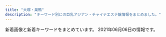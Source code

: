 ```yaml
---
title: "大塚・巣鴨"
description: "キーワード別にの巨乳アジアン・チャイナエステ嬢情報をまとめました。"
---
```


新着画像と新着キーワードをまとめています。
2021年06月06日の情報です。

<DmmAffiliateIns />
<KeywordTable
  shops={
    [
    {
        "keywords": {},
        "img_links": [],
        "url": "http://koukou.ests.co/",
        "name": "\u3046\u3055\u304e",
        "station": "JR\u99d2\u8fbc\u99c5\u5317\u53e3"
    },
    {
        "url": "http://alinse.xyz/",
        "img_links": [
            "http://alinse.xyz/uploads/210602/1-2106021F30R25.jpg",
            "http://alinse.xyz/uploads/210519/1-21051Z9520c53.jpg",
            "http://alinse.xyz/picture/3.jpg",
            "http://alinse.xyz/picture/tel.png",
            "http://alinse.xyz/uploads/210602/1-2106021FZR09.jpg",
            "http://alinse.xyz/picture/call.png",
            "http://alinse.xyz/picture/4.jpg",
            "http://alinse.xyz/uploads/210519/1-21051Z95156419.jpg",
            "http://alinse.xyz/picture/1.jpg",
            "http://alinse.xyz/picture/top-img10.jpg",
            "http://alinse.xyz/uploads/210602/1-2106021F033349.jpg",
            "http://alinse.xyz/uploads/210602/1-2106021FUHS.jpg",
            "http://alinse.xyz/picture/2.jpg",
            "http://alinse.xyz/uploads/210519/1-21051Z95522101.jpg",
            "http://alinse.xyz/picture/top-img01.png",
            "http://alinse.xyz/uploads/210602/1-2106021F50X96.jpg",
            "http://alinse.xyz/uploads/210602/1-2106021FGI64.jpg",
            "http://alinse.xyz/uploads/210602/1-2106021F45B38.jpg",
            "http://alinse.xyz/uploads/210519/1-21051Z954121X.jpg",
            "http://alinse.xyz/uploads/210519/1-21051Z95402Q6.jpg",
            "http://alinse.xyz/uploads/210602/1-2106021F242339.jpg",
            "http://alinse.xyz/uploads/210602/1-2106021FH9534.jpg",
            "http://alinse.xyz/uploads/210519/1-21051Z95534935.jpg",
            "http://alinse.xyz/uploads/210602/1-2106021F0163M.jpg"
        ],
        "keywords": {
            "C": 10,
            "D": 9
        },
        "name": "\u304a\u304b\u3048\u308a",
        "station": "JR\u5927\u585a\u99c5\u5357\u53e3"
    },
    {
        "station": "JR\u5927\u585a\u99c5\u5317\u53e3",
        "name": "\u660e\u6d1e",
        "img_links": [
            "https://townnet.ne.jp/myondon/top/view/img/s_02.jpg",
            "https://townnet.ne.jp/myondon/top/staff/img/g_6576.jpg",
            "https://townnet.ne.jp/myondon/top/access/img/kanban.jpg",
            "https://townnet.ne.jp/myondon/top/view/img/s_08.jpg",
            "https://townnet.ne.jp/myondon/top/view/img/s_01.jpg",
            "https://townnet.ne.jp/myondon/top/staff/img/mari.jpg",
            "https://townnet.ne.jp/myondon/top/staff/img/aya.jpg",
            "https://townnet.ne.jp/myondon/top/view/img/v_05.jpg",
            "https://townnet.ne.jp/myondon/top/view/img/s_11.jpg",
            "https://townnet.ne.jp/myondon/top/staff/img/kaori.jpg",
            "https://townnet.ne.jp/myondon/top/view/img/s_10.jpg",
            "https://townnet.ne.jp/myondon/top/staff/img/hal.jpg",
            "https://townnet.ne.jp/myondon/top/view/img/s_04.jpg",
            "https://townnet.ne.jp/myondon/top/view/img/s_09.jpg",
            "https://townnet.ne.jp/myondon/top/view/img/s_07.jpg",
            "https://townnet.ne.jp/myondon/img/img_02.jpg",
            "https://townnet.ne.jp/myondon/top/system/img/price.jpg",
            "https://townnet.ne.jp/myondon/top/view/img/v_07.jpg",
            "https://townnet.ne.jp/myondon/top/staff/img/kaori_1.jpg",
            "https://townnet.ne.jp/myondon/top/view/img/v_03.jpg",
            "https://townnet.ne.jp/myondon/top/view/img/s_03.jpg",
            "https://townnet.ne.jp/myondon/top/view/img/v_06.jpg",
            "https://townnet.ne.jp/myondon/top/view/img/v_08.jpg",
            "https://townnet.ne.jp/myondon/top/view/img/s_12.jpg",
            "https://townnet.ne.jp/myondon/top/view/img/s_05.jpg",
            "https://townnet.ne.jp/myondon/top/system/img/net.jpg",
            "https://townnet.ne.jp/myondon/top/staff/img/bb.jpg",
            "https://townnet.ne.jp/myondon/top/view/img/s_06.jpg",
            "https://townnet.ne.jp/myondon/top/view/img/v_04.jpg",
            "https://townnet.ne.jp/myondon/top/staff/img/g_4681.jpg",
            "https://townnet.ne.jp/myondon/top/img/net1.jpg",
            "https://townnet.ne.jp/myondon/top/view/img/v_01.jpg",
            "https://townnet.ne.jp/myondon/top/view/img/v_02.jpg",
            "https://townnet.ne.jp/myondon/top/img/information.jpg"
        ],
        "keywords": {},
        "url": "https://townnet.ne.jp/myondon/"
    },
    {
        "url": "http://rin-este.info/",
        "img_links": [
            "https://rin-este.info/wp-content/uploads/2021/02/shaujsialskas.jpg",
            "https://rin-este.info/wp-content/uploads/2021/02/00002101021.jpg",
            "https://rin-este.info/wp-content/themes/este/img/tel_footer.png",
            "https://rin-este.info/wp-content/themes/este/img/2.jpg",
            "http://rin-este.info/wp-content/themes/este/img/3.jpg",
            "https://rin-este.info/wp-content/themes/este/img/4.jpg",
            "http://rin-este.info/wp-content/themes/este/img/call.png",
            "http://rin-este.info/wp-content/themes/este/img/top-img02.png",
            "https://rin-este.info/wp-content/themes/este/img/top-img04.png",
            "https://rin-este.info/wp-content/themes/este/img/tel_header.png",
            "https://rin-este.info/wp-content/uploads/2021/02/0006.jpg",
            "http://rin-este.info/wp-content/themes/este/img/1.jpg",
            "https://rin-este.info/wp-content/themes/este/img/1.jpg",
            "https://rin-este.info/wp-content/themes/este/img/top-img03.png",
            "http://rin-este.info/wp-content/themes/este/img/tel_footer.png",
            "https://rin-este.info/wp-content/themes/este/img/top-img05.png",
            "http://rin-este.info/wp-content/themes/este/img/top-img01.png",
            "http://rin-este.info/wp-content/themes/este/img/top-img04.png",
            "https://rin-este.info/wp-content/uploads/2021/02/1saijojsaiosa.jpg",
            "https://rin-este.info/wp-content/uploads/2021/02/3sjaioaoisaas.jpg",
            "http://rin-este.info/wp-content/themes/este/img/2.jpg",
            "https://rin-este.info/wp-content/uploads/2021/02/sajioaioaa1.jpg",
            "https://rin-este.info/wp-content/themes/este/img/call.png",
            "http://rin-este.info/wp-content/themes/este/img/top-img05.png",
            "https://rin-este.info/wp-content/uploads/2021/02/jsioaioasoai.jpg",
            "https://rin-este.info/wp-content/themes/este/img/top-img02.png",
            "https://rin-este.info/wp-content/uploads/2021/02/0000000000.jpg",
            "http://rin-este.info/wp-content/themes/este/img/tel_header.png",
            "http://rin-este.info/wp-content/themes/este/img/4.jpg",
            "https://rin-este.info/wp-content/themes/este/img/3.jpg",
            "https://rin-este.info/wp-content/themes/este/img/top-img01.png"
        ],
        "name": "\u51db\u82b1 \u308a\u3093\u304b",
        "keywords": {
            "F": 4,
            "D": 20,
            "E": 14,
            "\u30bb\u30af\u30b7\u30fc": 2
        },
        "station": "JR\u5927\u585a\u99c5\u5357\u53e3"
    },
    {
        "keywords": {
            "D": 8,
            "88": 6,
            "89": 2
        },
        "img_links": [
            "http://www.ko-story.com/css/top01-left03.jpg",
            "http://www.ko-story.com/css/osusume-011.jpg",
            "http://www.ko-story.com/css/top01-left02.jpg",
            "http://www.ko-story.com/css/nav/nav-007.jpg",
            "http://www.ko-story.com/css/staff/staff-0013-a.jpg",
            "http://www.ko-story.com/css/nav/nav-003.jpg",
            "http://www.ko-story.com/css/staff/staff-0014-b.jpg",
            "http://www.ko-story.com/css/staff/staff-012-b.jpg",
            "http://www.ko-story.com/css/staff/staff-010-b.jpg",
            "http://www.ko-story.com/css/head-change.jpg",
            "http://www.ko-story.com/css/main-staff01.jpg",
            "http://www.ko-story.com/css/osusume-013.jpg",
            "http://www.ko-story.com/css/nav/nav-001.jpg",
            "http://www.ko-story.com/css/main-staff03.jpg",
            "http://www.ko-story.com/css/main-girl02.png",
            "http://www.ko-story.com/css/tel01.png",
            "http://www.ko-story.com/css/nav/nav-006.jpg",
            "http://www.ko-story.com/css/staff/staff-0014-a.jpg",
            "http://www.ko-story.com/css/nav/nav-004.jpg",
            "http://www.ko-story.com/css/nav/nav-002.jpg",
            "http://www.ko-story.com/css/staff/staff-012-a.jpg",
            "http://www.ko-story.com/css/top01-left01.png",
            "http://www.ko-story.com/css/staff/staff-0013-b.jpg",
            "http://www.ko-story.com/css/staff/staff-010-a.jpg",
            "http://www.ko-story.com/css/nav/nav-005.jpg",
            "http://www.ko-story.com/css/osusume-00014a.jpg"
        ],
        "name": "\u30b9\u30c8\u30fc\u30ea\u30fc",
        "url": "http://www.ko-story.com/",
        "station": "JR\u99d2\u8fbc\u99c5\u5357\u53e3"
    },
    {
        "keywords": {},
        "url": "http://arm-es.com/",
        "name": "\u30de\u30b7\u30e5\u30de\u30ed",
        "img_links": [
            "http://arm-es.com/media/sites/13/elementor/thumbs/1612941267-3-p2nc2n5t7zewrticxz9ywzit7kvvofo0z361k1m1ls.jpg",
            "http://arm-es.com/media/sites/13/elementor/thumbs/1620398909-1-p6tkxy0ltzgi90uyzgw6t8z0s28e1bsp25cklhd2g0.jpg",
            "http://arm-es.com/media/sites/13/2021/04/1620398909-1.jpg",
            "http://arm-es.com/media/sites/13/elementor/thumbs/1612941410-5-p2nc6dkpe7hnic39qqy6x9d191f82kitxforuwdz20.jpg",
            "http://arm-es.com/media/sites/13/elementor/thumbs/1615907550-DE5AD401-0C44-4EC3-AB52-CB94A75B4D20-p4b3gedphkahsbf1rk9reb6hl6w950twbseooo34ps.jpeg",
            "http://arm-es.com/media/sites/13/elementor/thumbs/1612941250-2-p2nc276j0prrwq5q4xxvubba7e0huzxs0rb32mkypk.jpg",
            "http://arm-es.com/media/sites/13/2021/02/r1-1.jpg",
            "http://arm-es.com/media/sites/13/elementor/thumbs/1614830040-A4F263E2-84CF-4064-849B-5F1D3A8962B7-p3pdykoker7f35d9jk8yis75bexrtphuaa8gl2e10g.jpeg",
            "http://arm-es.com/media/sites/13/2021/02/r2-1.jpg",
            "http://arm-es.com/media/sites/13/elementor/thumbs/1612941250-2-p2nc276jzst1ag5kjadb8ljz412n1kwl8w2sec9qjk.jpg",
            "http://arm-es.com/media/sites/13/elementor/thumbs/1612941284-4-p2nc3352g60s96v5co6mldhnb4p4bafgpa9apqyco0.jpg",
            "http://arm-es.com/media/sites/13/elementor/thumbs/1612941234-1-p2nc1s54yg8g4orez3va4pcllv4rmf8vutn0pww1b4.jpg",
            "http://arm-es.com/media/sites/13/2021/03/1616658265-717B549D-EE02-4F25-9DF3-43649AB2785F.jpeg",
            "http://arm-es.com/media/sites/13/2021/02/1612776477-top.jpg",
            "http://arm-es.com/media/sites/13/2021/02/1612779404-flash.jpg",
            "http://arm-es.com/media/sites/13/2021/02/1613544003-c19.jpg",
            "http://arm-es.com/media/sites/13/2021/02/1612941410-5.jpg",
            "http://arm-es.com/media/sites/13/elementor/thumbs/1612941267-3-p2nc2n5s8wdne3iijmujipa4axtqhup7qyec8bx9rs.jpg",
            "http://arm-es.com/media/sites/13/elementor/thumbs/1613538765-F562FBE7-D9D5-4A85-97B7-94AF100F9870-p2zdfc5no7l6u0mpugrrh7estz1rfzcbvcszv6b2cg.jpeg",
            "http://arm-es.com/media/sites/13/2021/03/1616658266-9AFA83A6-DA81-4A53-8BB7-573D97A63C23.jpeg",
            "http://arm-es.com/media/sites/13/elementor/thumbs/1612941358-6-p2nc50p3itmqqm29o5tlblp2d044yb4sepriwieg1k.jpg",
            "http://arm-es.com/media/sites/13/elementor/thumbs/1612941234-1-p2nc1s53zd76qyrkkrfuqf3wp82mfua2movbe779h4.jpg",
            "http://arm-es.com/media/sites/13/elementor/thumbs/1619432795-1-p6a48o8wfryoxtz2upg7drb5sqdut37uwnb0df4h40.jpg",
            "http://arm-es.com/media/sites/13/2021/02/1612779406-flash1.jpg",
            "http://arm-es.com/media/sites/13/elementor/thumbs/1612941284-4-p2nc3351h2zivgvaybr7738yehmz4pgnh5hle19ku0.jpg"
        ],
        "station": "JR\u99d2\u8fbc\u99c5\u6771\u53e3"
    },
    {
        "img_links": [
            "http://relax-orange.work/img/m40.png",
            "http://relax-orange.work/img/m2.png",
            "http://relax-orange.work/img/st2.jpg",
            "http://relax-orange.work/img/sta2.jpg",
            "http://relax-orange.work/img/sta3.jpg",
            "http://relax-orange.work/i/img/r4.jpg",
            "http://relax-orange.work/img/st3.jpg",
            "http://relax-orange.work/img/m30.png",
            "http://relax-orange.work/img/m5.png",
            "http://relax-orange.work/img/m3.png",
            "http://relax-orange.work/img/mobile-botton-0.png",
            "http://relax-orange.work/img/m60.png",
            "http://relax-orange.work/i/img/r1.jpg",
            "http://relax-orange.work/i/img/r3.jpg",
            "http://relax-orange.work/img/m1.png",
            "http://relax-orange.work/img/m20.png",
            "http://relax-orange.work/i/img/s5.jpg",
            "http://relax-orange.work/img/kanban.jpg",
            "http://relax-orange.work/i/img/acc.jpg",
            "http://relax-orange.work/img/m50.png",
            "http://relax-orange.work/i/img/kanban.jpg",
            "http://relax-orange.work/i/img/sta5.jpg",
            "http://relax-orange.work/img/m4.png",
            "http://relax-orange.work/img/s3.jpg",
            "http://relax-orange.work/i/img/s2.jpg",
            "http://relax-orange.work/i/img/s3.jpg",
            "http://relax-orange.work/i/img/s1.jpg",
            "http://relax-orange.work/img/s1.jpg",
            "http://relax-orange.work/img/sta1.jpg",
            "http://relax-orange.work/i/img/r2.jpg",
            "http://relax-orange.work/img/m6.png",
            "http://relax-orange.work/img/sta5.jpg",
            "http://relax-orange.work/img/st1.jpg",
            "http://relax-orange.work/img/s2.jpg",
            "http://relax-orange.work/img/s5.jpg",
            "http://relax-orange.work/img/nos.jpg",
            "http://relax-orange.work/img/st5.jpg"
        ],
        "name": "\u30aa\u30ec\u30f3\u30b8",
        "keywords": {
            "87": 3,
            "D": 4,
            "85": 3,
            "E": 3,
            "C": 14,
            "88": 3,
            "86": 4
        },
        "station": "JR\u5de3\u9d28\u99c5\u5317\u53e3",
        "url": "http://relax-orange.work/"
    },
    {
        "name": "\u604b",
        "station": "JR\u5de3\u9d28\u99c5",
        "img_links": [
            "https://koi-relax.tokyo/wp-content/themes/este/img/tel_footer.png",
            "https://koi-relax.tokyo/wp-content/themes/este/img/1.jpg",
            "https://koi-relax.tokyo/wp-content/uploads/2021/03/ui2yt1fg.jpg",
            "https://koi-relax.tokyo/wp-content/themes/este/img/2.jpg",
            "https://koi-relax.tokyo/wp-content/themes/este/img/top-img01b.png",
            "https://koi-relax.tokyo/wp-content/themes/este/img/4.jpg",
            "https://koi-relax.tokyo/wp-content/themes/este/img/call.png",
            "https://koi-relax.tokyo/wp-content/uploads/2021/05/2187ty.jpg",
            "https://koi-relax.tokyo/wp-content/uploads/2021/05/98726151.jpg",
            "https://koi-relax.tokyo/wp-content/themes/este/img/top-img03.png",
            "https://koi-relax.tokyo/wp-content/uploads/2021/03/iuygfas.jpg",
            "https://koi-relax.tokyo/wp-content/uploads/2021/05/90829716ty.jpg",
            "https://koi-relax.tokyo/wp-content/themes/este/img/3.jpg",
            "https://koi-relax.tokyo/wp-content/themes/este/img/tel_header.png",
            "https://koi-relax.tokyo/wp-content/themes/este/img/top-img01a.png",
            "https://koi-relax.tokyo/wp-content/uploads/2021/03/987syatdf.jpg",
            "https://koi-relax.tokyo/wp-content/themes/este/img/top-img02b.png"
        ],
        "url": "https://koi-relax.tokyo/",
        "keywords": {
            "\u30bb\u30af\u30b7\u30fc": 3,
            "D": 11,
            "\u30c0\u30a4\u30ca\u30de\u30a4\u30c8": 3,
            "F": 4
        }
    },
    {
        "keywords": {},
        "name": "\u3066\u3082\u307f\u3084",
        "station": "JR\u99d2\u8fbc\u99c5\u6771\u53e3",
        "img_links": [],
        "url": "http://ko-relax.info/"
    },
    {
        "url": "http://iyashinomori.oks.bz/",
        "img_links": [],
        "keywords": {},
        "name": "\u7652\u3057\u306e\u68ee",
        "station": "JR\u99d2\u8fbc\u99c5\u5357\u53e3"
    },
    {
        "name": "SAKURA \u30ea\u30e9\u30af\u30bc\u30fc\u30b7\u30e7\u30f3",
        "station": "JR\u5927\u585a\u99c5\u5317\u53e3",
        "url": "https://sakura.aoaoeo.com/",
        "keywords": {},
        "img_links": []
    },
    {
        "name": "COCOSHIA",
        "keywords": {
            "E": 7,
            "86": 14,
            "87": 7
        },
        "url": "http://hi-msg.com/cocoshia/",
        "img_links": [
            "http://hi-msg.com/cocoshia/images/sys1.jpg",
            "http://hi-msg.com/cocoshia/images/staff_images/st3.jpg",
            "http://hi-msg.com/cocoshia/images/an_4_01.jpg",
            "http://hi-msg.com/cocoshia/images/an_5_01.jpg",
            "http://hi-msg.com/cocoshia/images/index-2.jpg",
            "http://hi-msg.com/cocoshia/images/staff_images/st2.jpg",
            "http://hi-msg.com/cocoshia/images/an_1_02.jpg",
            "http://hi-msg.com/cocoshia/images/r2.jpg",
            "http://hi-msg.com/cocoshia/images/index_01.jpg",
            "http://hi-msg.com/cocoshia/images/eve.png",
            "http://hi-msg.com/cocoshia/images/qr.jpg",
            "http://hi-msg.com/cocoshia/images/slider/slide3.png",
            "http://hi-msg.com/cocoshia/images/r1.jpg",
            "http://hi-msg.com/cocoshia/images/slider/slide2.png",
            "http://hi-msg.com/cocoshia/images/staff_images/st4.jpg",
            "http://hi-msg.com/cocoshia/images/slider/slide2s.png",
            "http://hi-msg.com/cocoshia/images/an_6_02.jpg",
            "http://hi-msg.com/cocoshia/images/staff_images/st1.jpg",
            "http://hi-msg.com/cocoshia/images/an_2_01.jpg",
            "http://hi-msg.com/cocoshia/images/an_5_02.jpg",
            "http://hi-msg.com/cocoshia/images/staff_images/sl.png",
            "http://hi-msg.com/cocoshia/images/index-1.jpg",
            "http://hi-msg.com/cocoshia/images/an_3_01.jpg",
            "http://hi-msg.com/cocoshia/images/slider/slide1s.png",
            "http://hi-msg.com/cocoshia/images/an_2_02.jpg",
            "http://hi-msg.com/cocoshia/images/an_3_02.jpg",
            "http://hi-msg.com/cocoshia/images/slider/slide1.png",
            "http://hi-msg.com/cocoshia/images/r4.jpg",
            "http://hi-msg.com/cocoshia/images/slider/slide3s.png",
            "http://hi-msg.com/cocoshia/images/r3.jpg",
            "http://hi-msg.com/cocoshia/images/an_6_01.jpg",
            "http://hi-msg.com/cocoshia/images/an_1_01.jpg",
            "http://hi-msg.com/cocoshia/images/fbb.jpg",
            "http://hi-msg.com/cocoshia/images/an_4_02.jpg"
        ],
        "station": "JR\u5927\u585a\u99c5\u5317\u53e3"
    },
    {
        "img_links": [
            "https://ootsuka-esthe.com/wp-content/uploads/2021/05/c299901-225x300.jpg",
            "https://ootsuka-esthe.com/wp-content/uploads/2021/06/\u96fb\u8a71\u756a\u53f7TOP.jpg",
            "https://ootsuka-esthe.com/wp-content/uploads/2021/05/\u30d7\u30ec\u30bc\u30f3\u30c6\u30fc\u30b7\u30e7\u30f3\uff13-1-300x139.jpg",
            "https://ootsuka-esthe.com/wp-content/uploads/2021/05/c99801-225x300.jpg",
            "https://ootsuka-esthe.com/wp-content/uploads/2021/05/\u30d7\u30ec\u30bc\u30f3\u30c6\u30fc\u30b7\u30e7\u30f3\uff12-300x139.jpg",
            "https://ootsuka-esthe.com/wp-content/uploads/2021/05/c100001-225x300.jpg",
            "https://ootsuka-esthe.com/wp-content/uploads/2021/05/\u30d7\u30ec\u30bc\u30f3\u30c6\u30fc\u30b7\u30e7\u30f3\uff13-300x144.jpg"
        ],
        "station": "JR\u5927\u585a\u99c5\u5317\u53e3",
        "name": "\u611b",
        "keywords": {
            "D": 20,
            "92": 4,
            "F": 4,
            "87": 20
        },
        "url": "https://ootsuka-esthe.com/"
    },
    {
        "img_links": [
            "http://relaxation.ebb.jp/2/uploadimg/1622415787.jpg",
            "http://relaxation.ebb.jp/int2.jpg",
            "http://relaxation.ebb.jp/int3.jpg",
            "http://relaxation.ebb.jp/2/uploadimg/1622446106.jpg",
            "http://relaxation.ebb.jp/dozdLZQPkhPUwC2.png",
            "http://relaxation.ebb.jp/2/uploadimg/1622415926.jpg",
            "http://relaxation.ebb.jp/2/uploadimg/1622445774.jpg",
            "http://relaxation.ebb.jp/vis_theptframe.png",
            "http://relaxation.ebb.jp/2/uploadimg/1622415878.jpg",
            "http://relaxation.ebb.jp/2/uploadimg/1622958883.jpg",
            "http://relaxation.ebb.jp/2/uploadimg/1622415919.jpg",
            "http://relaxation.ebb.jp/2/uploadimg/1621840799.jpg",
            "http://relaxation.ebb.jp/int1.jpg",
            "http://relaxation.ebb.jp/2/uploadimg/1614080268.jpg",
            "http://relaxation.ebb.jp/2/uploadimg/1614080297.jpg",
            "http://relaxation.ebb.jp/2/uploadimg/1614080305.jpg"
        ],
        "keywords": {
            "87": 12,
            "84": 24,
            "E": 12,
            "C": 24,
            "98": 12,
            "D": 24,
            "G": 12
        },
        "name": "\u7652\u51e6\uff5e\u30e6\u30c9\u30b3\u30ed\uff5e",
        "station": "JR\u99d2\u8fbc\u99c5\u5317\u53e3",
        "url": "http://relaxation.ebb.jp/"
    },
    {
        "station": "\u897f\u5de3\u9d28\u99c5A3\u53e3",
        "img_links": [
            "http://mermaid.tyo.ac/photos/sites/9/2021/04/2021040810550977.jpg",
            "http://mermaid.tyo.ac/images/themes/blue/s_ranking.png",
            "http://mermaid.tyo.ac/photos/sites/9/2020/07/2020070504012859.jpg",
            "http://mermaid.tyo.ac/photos/sites/9/2020/07/2020070504012720.jpg",
            "http://mermaid.tyo.ac/photos/sites/9/2020/07/2020070504013051.jpg",
            "http://mermaid.tyo.ac/photos/sites/9/2020/07/2020070504013325.jpg",
            "http://mermaid.tyo.ac/images/themes/blue/s_link.png",
            "http://mermaid.tyo.ac/photos/sites/9/2020/07/2020070504014544.jpg",
            "http://mermaid.tyo.ac/photos/sites/9/2021/04/2021040810223118.jpg",
            "http://mermaid.tyo.ac/photos/sites/9/2020/07/202007050401371.jpg",
            "http://mermaid.tyo.ac/photos/sites/9/2020/07/2020070504013573.jpg",
            "http://mermaid.tyo.ac/images/themes/blue/s_zysx.png",
            "http://mermaid.tyo.ac/images/themes/blue/s_news.png",
            "http://mermaid.tyo.ac/images/room4.jpg",
            "http://mermaid.tyo.ac/photos/sites/9/2021/04/2021040810550096.jpg",
            "http://mermaid.tyo.ac/photos/sites/9/2020/07/2020070504012584.jpg",
            "http://mermaid.tyo.ac/images/room2.jpg",
            "http://mermaid.tyo.ac/photos/sites/9/2021/04/2021040810220626.jpg",
            "http://mermaid.tyo.ac/photos/sites/9/2021/04/2021040810545454.jpg",
            "http://mermaid.tyo.ac/images/themes/blue/r3.jpg",
            "http://mermaid.tyo.ac/images/themes/blue/line.png",
            "http://mermaid.tyo.ac/photos/sites/9/2021/04/2021040810222247.jpg",
            "http://mermaid.tyo.ac/photos/sites/9/2020/07/2020070504013841.jpg",
            "http://mermaid.tyo.ac/images/themes/blue/s_pickup.png",
            "http://mermaid.tyo.ac/photos/sites/9/2020/07/2020070504013113.jpg",
            "http://mermaid.tyo.ac/photos/sites/9/2020/07/2020070504014629.jpg",
            "http://mermaid.tyo.ac/images/room3.jpg",
            "http://mermaid.tyo.ac/images/themes/blue/s_newface.png",
            "http://mermaid.tyo.ac/photos/sites/9/2020/07/202007050401424.jpg",
            "http://mermaid.tyo.ac/images/themes/blue/mobile.jpg",
            "http://mermaid.tyo.ac/images/themes/blue/no1.png",
            "http://mermaid.tyo.ac/photos/sites/9/2021/04/2021040810221422.jpg",
            "http://mermaid.tyo.ac/photos/sites/9/2020/07/2020070504014156.jpg",
            "http://mermaid.tyo.ac/images/room1.jpg",
            "http://mermaid.tyo.ac/images/themes/blue/no2.png",
            "http://mermaid.tyo.ac/photos/sites/9/2020/07/2020070504013943.jpg",
            "http://mermaid.tyo.ac/photos/sites/9/2020/07/2020070504014471.jpg",
            "http://mermaid.tyo.ac/photos/sites/9/2020/07/2020070504013427.jpg",
            "http://mermaid.tyo.ac/images/themes/blue/s_staff.png"
        ],
        "name": "RelaCute no.1\u30fb\u30ea\u30e9\u30ad\u30e5\u30fc\u30c8 no.1",
        "keywords": {
            "D": 42,
            "85": 18,
            "86": 24,
            "83": 6,
            "87": 6,
            "C": 30,
            "E": 6
        },
        "url": "http://mermaid.tyo.ac/"
    },
    {
        "name": "\u99a8-\u304b\u304a\u308a-",
        "img_links": [],
        "keywords": {},
        "station": "JR\u5927\u585a\u99c5\u5317\u53e3",
        "url": "http://rinpa-awa.info/"
    },
    {
        "station": "JR\u5de3\u9d28\u99c5\u6b63\u9762\u53e3",
        "url": "http://www.relax-luck.work/",
        "name": "Relax Luck",
        "keywords": {},
        "img_links": [
            "http://www.relax-luck.work/img/sizuka2.jpg",
            "http://www.relax-luck.work/sp/staff/miho.jpg",
            "http://www.relax-luck.work/sp/staff/siori.jpg",
            "http://www.relax-luck.work/images/int1.png",
            "http://www.relax-luck.work/sp/img/sizuka1.jpg",
            "http://www.relax-luck.work/images/sm.jpg",
            "http://www.relax-luck.work/sp/menu/top.jpg",
            "http://www.relax-luck.work/images/4.jpg",
            "http://www.relax-luck.work/images/3.jpg",
            "http://www.relax-luck.work/img/erika1.jpg",
            "http://www.relax-luck.work/img/miho1.jpg",
            "http://www.relax-luck.work/sp/img/siori2.jpg",
            "http://www.relax-luck.work/sp/images/tel.png",
            "http://www.relax-luck.work/sp/images/ta.png",
            "http://www.relax-luck.work/img/siori1.jpg",
            "http://www.relax-luck.work/sp/images/staff_t.jpg",
            "http://www.relax-luck.work/sp/img/erika2.jpg",
            "http://www.relax-luck.work/sp/img/miho1.jpg",
            "http://www.relax-luck.work/sp/images/head.jpg",
            "http://www.relax-luck.work/sp/images/news.jpg",
            "http://www.relax-luck.work/images/int2.png",
            "http://www.relax-luck.work/sp/images/sys.png",
            "http://www.relax-luck.work/images/ac1.jpg",
            "http://www.relax-luck.work/sp/images/int2.png",
            "http://www.relax-luck.work/sp/images/rec1.jpg",
            "http://www.relax-luck.work/sp/img/erika1.jpg",
            "http://www.relax-luck.work/img/sizuka1.jpg",
            "http://www.relax-luck.work/images/sys.png",
            "http://www.relax-luck.work/images/head.jpg",
            "http://www.relax-luck.work/sp/images/ac1.jpg",
            "http://www.relax-luck.work/sp/images/footer.jpg",
            "http://www.relax-luck.work/img/miho2.jpg",
            "http://www.relax-luck.work/sp/img/siori1.jpg",
            "http://www.relax-luck.work/sp/images/int1.png",
            "http://www.relax-luck.work/images/tr.jpg",
            "http://www.relax-luck.work/sp/img/miho2.jpg",
            "http://www.relax-luck.work/sp/menu/staff.jpg",
            "http://www.relax-luck.work/images/rec2.jpg",
            "http://www.relax-luck.work/img/erika2.jpg",
            "http://www.relax-luck.work/images/2.jpg",
            "http://www.relax-luck.work/images/rec1.jpg",
            "http://www.relax-luck.work/images/staff_t.jpg",
            "http://www.relax-luck.work/images/interior_t.jpg",
            "http://www.relax-luck.work/sp/images/ac1.png",
            "http://www.relax-luck.work/img/siori2.jpg",
            "http://www.relax-luck.work/sp/img/sizuka2.jpg",
            "http://www.relax-luck.work/images/ta.jpg",
            "http://www.relax-luck.work/images/1.jpg",
            "http://www.relax-luck.work/sp/images/rec2.jpg",
            "http://www.relax-luck.work/sp/staff/sizuka.jpg",
            "http://www.relax-luck.work/images/news_t.jpg",
            "http://www.relax-luck.work/sp/images/interior_t.jpg",
            "http://www.relax-luck.work/sp/staff/erika.jpg"
        ]
    }
]
}
/>
<DmmAffiliateScript />
